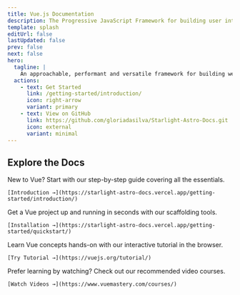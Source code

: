 ```yaml
---
title: Vue.js Documentation
description: The Progressive JavaScript Framework for building user interfaces
template: splash
editUrl: false
lastUpdated: false
prev: false
next: false
hero:
  tagline: |
    An approachable, performant and versatile framework for building web user interfaces.
  actions:
    - text: Get Started
      link: /getting-started/introduction/
      icon: right-arrow
      variant: primary
    - text: View on GitHub
      link: https://github.com/gloriadasilva/Starlight-Astro-Docs.git
      icon: external
      variant: minimal
---
```



<h2 class="explore"> Explore the Docs</h2>
<CardGrid>
  <Card title="📖 Learn the Basics" icon="document" class="cards">
    New to Vue? Start with our step-by-step guide covering all the essentials.
    
    [Introduction →](https://starlight-astro-docs.vercel.app/getting-started/introduction/)
  </Card>
  
  <Card title="⚡ Quick Setup" icon="rocket">
    Get a Vue project up and running in seconds with our scaffolding tools.
    
    [Installation →](https://starlight-astro-docs.vercel.app/getting-started/quickstart/)
  </Card>
  
  <Card title="🎯 Interactive Tutorial" icon="puzzle">
    Learn Vue concepts hands-on with our interactive tutorial in the browser.
    
    [Try Tutorial →](https://vuejs.org/tutorial/)
  </Card>
  
  <Card title="🎬 Video Courses" icon="star">
    Prefer learning by watching? Check out our recommended video courses.
    
    [Watch Videos →](https://www.vuemastery.com/courses/)
  </Card>
</CardGrid>


<VueFeatures />
<CommunityStats />
<EcosystemGrid />
